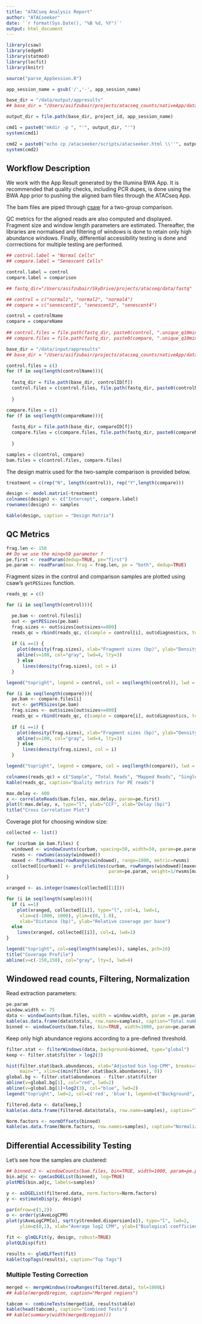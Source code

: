 ```yaml
---
title: "ATACseq Analysis Report"
author: "ATACseeker"
date: '`r format(Sys.Date(), "%B %d, %Y")`'
output: html_document
---
```



```r
library(csaw) 
library(edgeR)
library(statmod)
library(locfit)
library(knitr)
```


```r
source("parse_AppSession.R")

app_session_name = gsub('/','-', app_session_name)

base_dir = "/data/output/appresults"
## base_dir = "/Users/asifzubair/projects/atacseq_counts/nativeApp/data/output/appresults"

output_dir = file.path(base_dir, project_id, app_session_name)

cmd1 = paste0("mkdir -p ", "'", output_dir, "'")
system(cmd1)

cmd2 = paste0("echo cp /atacseeker/scripts/atacseeker.html \\''", output_dir, "'\\' >> /atacseeker/scripts/atacseeker.sh")
system(cmd2)
```


## Workflow Description ##

We work with the App Result generated by the Illumina BWA App. It is recommended that quality checks, including PCR dupes, is done using the BWA App prior to pushing the aligned bam files through the ATACseq App. 

The bam files are piped through [csaw](http://bioconductor.org/packages/release/bioc/html/csaw.html) for a two-group comparison. 

QC metrics for the aligned reads are also computed and displayed. Fragment size and window length parameters are estimated. Thereafter, the libraries are normalised and filtering of windows is done to retain only high abundance windows. Finally, differential accessibility testing is done and corrrections for multiple testing are performed. 


```r

## control.label = "Normal Cells"
## compare.label = "Senescent Cells"

control.label = control
compare.label = comparison

## fastq_dir="/Users/asifzubair/SkyDrive/projects/atacseq/data/fastq"

## control = c("normal1", "normal2", "normal4")
## compare = c("senescent1", "senescent2", "senescent4")

control = controlName
compare = compareName
  
## control.files = file.path(fastq_dir, paste0(control, ".unique_q10minimum_noChrM.hg19.sorted.bam"))
## compare.files = file.path(fastq_dir, paste0(compare, ".unique_q10minimum_noChrM.hg19.sorted.bam"))

base_dir = "/data/input/appresults"
## base_dir = "/Users/asifzubair/projects/atacseq_counts/nativeApp/data/input/appresults"

control.files = c()
for (f in seq(length(controlName))){
  
  fastq_dir = file.path(base_dir, controlID[f])
  control.files = c(control.files, file.path(fastq_dir, paste0(controlName[f], ".bam")))
  
  }

compare.files = c()
for (f in seq(length(compareName))){
  
  fastq_dir = file.path(base_dir, compareID[f])
  compare.files = c(compare.files, file.path(fastq_dir, paste0(compareName[f], ".bam")))
  
  }

samples = c(control, compare)
bam.files = c(control.files, compare.files)
```

The design matrix used for the two-sample comparison is provided below.

```r
treatment = c(rep("N", length(control)), rep("Y",length(compare)))

design <- model.matrix(~treatment) 
colnames(design) <- c("Intercept", compare.label)
rownames(design) <- samples

kable(design, caption = "Design Matrix")
```

## QC Metrics ##

```r
frag.len <- 150
## Do we use the minq=50 parameter ?
pe.first <- readParam(dedup=TRUE, pe="first")
pe.param <- readParam(max.frag = frag.len, pe = "both", dedup=TRUE)
```

Fragment sizes in the control and comparison samples are plotted using csaw's `getPESizes` function. 

```r
reads_qc = c()

for (i in seq(length(control))){

  pe.bam <- control.files[i]
  out <- getPESizes(pe.bam)
  frag.sizes <- out$sizes[out$sizes<=800]
  reads_qc = rbind(reads_qc, c(sample = control[i], out$diagnostics, too.large=sum(out$sizes > 400)))
  
  if (i ==1) {
    plot(density(frag.sizes), xlab="Fragment sizes (bp)", ylab="Density", main=control.label, ylim = c(0,0.015), col = i)
    abline(v=100, col="gray", lwd=4, lty=3)
    } else 
      lines(density(frag.sizes), col = i)
  }

legend("topright", legend = control, col = seq(length(control)), lwd = 1, bty = "n")

for (i in seq(length(compare))){
  pe.bam <- compare.files[i]
  out <- getPESizes(pe.bam)
  frag.sizes <- out$sizes[out$sizes<=800]
  reads_qc = rbind(reads_qc, c(sample = compare[i], out$diagnostics, too.large=sum(out$sizes > 400)))
  
  if (i ==1) {
    plot(density(frag.sizes), xlab="Fragment sizes (bp)", ylab="Density", main=compare.label, ylim = c(0,0.015), col = i)
    abline(v=100, col="gray", lwd=4, lty=3)
    } else
      lines(density(frag.sizes), col = i)
  }

legend("topright", legend = compare, col = seq(length(compare)), lwd = 1, bty = "n")

colnames(reads_qc) = c("Sample", "Total Reads", "Mapped Reads", "Single Read", "Mate Unmapped", "Unoriented", "Inter Chromosomal", "Frag. Size > 400 bp")
kable(reads_qc, caption="Quality metrics for PE reads")
```


<!-- TODO: Add description for cross correlation plot -->


```r
max.delay <- 400
x <- correlateReads(bam.files, max.delay, param=pe.first)
plot(0:max.delay, x, type="l", ylab="CCF", xlab="Delay (bp)")
title("Cross Correlation Plot")
```


Coverage plot for choosing window size:


```r
collected <- list()

for (curbam in bam.files) {
  windowed <- windowCounts(curbam, spacing=50, width=50, param=pe.param, filter=20)
  rwsms <- rowSums(assay(windowed))
  maxed <- findMaxima(rowRanges(windowed), range=1000, metric=rwsms)
  collected[[curbam]] <- profileSites(curbam, rowRanges(windowed)[maxed],
                                      param=pe.param, weight=1/rwsms[maxed])
}

xranged <- as.integer(names(collected[[1]]))

for (i in seq(length(samples))){
  if (i ==1)
    plot(xranged, collected[[i]], type="l", col=i, lwd=1,
     xlim=c(-1000, 1000), ylim=c(0, 1.0), 
     xlab="Distance (bp)", ylab="Relative coverage per base")
  else
    lines(xranged, collected[[i]], col=i, lwd=1)
}

legend("topright", col=seq(length(samples)), samples, pch=16)
title("Coverage Profile")
abline(v=c(-150,150), col="gray", lty=3, lwd=4)
```


## Windowed read counts, Filtering, Normalization ##

Read extraction parameters:

```r
pe.param
window.width <- 75
data <- windowCounts(bam.files, width = window.width, param = pe.param)
kable(as.data.frame(data$totals, row.name=samples), caption="Total number of reads in each library")
binned <- windowCounts(bam.files, bin=TRUE, width=1000, param=pe.param)
```

Keep only high abundance regions according to a pre-defined threshold.

```r
filter.stat <- filterWindows(data, background=binned, type="global")
keep <- filter.stat$filter > log2(3)

hist(filter.stat$back.abundances, xlab="Adjusted bin log-CPM", breaks=100, 
     main="", xlim=c(min(filter.stat$back.abundances), 0))
global.bg <- filter.stat$abundances - filter.stat$filter
abline(v=global.bg[1], col="red", lwd=2)
abline(v=global.bg[1]+log2(3), col="blue", lwd=2)
legend("topright", lwd=2, col=c('red', 'blue'), legend=c("Background", "Threshold"))

filtered.data <- data[keep,]
kable(as.data.frame(filtered.data$totals, row.name=samples), caption="Total number of reads post filtering.")
```


```r
Norm.factors <- normOffsets(binned)
kable(as.data.frame(Norm.factors, row.names=samples), caption="Normalizing factors")
```

## Differential Accessibility Testing ##

Let's see how the samples are clustered:

```r
## binned.2 <- windowCounts(bam.files, bin=TRUE, width=1000, param=pe.param)
bin.adjc <- cpm(asDGEList(binned), log=TRUE)
plotMDS(bin.adjc, labels=samples)
```


```r
y <- asDGEList(filtered.data, norm.factors=Norm.factors)
y <- estimateDisp(y, design)

par(mfrow=c(1,2))
o <- order(y$AveLogCPM)
plot(y$AveLogCPM[o], sqrt(y$trended.dispersion[o]), type="l", lwd=2,
     ylim=c(0,1), xlab="Average log2 CPM", ylab=("Biological coefficient of variation"))

fit <- glmQLFit(y, design, robust=TRUE)
plotQLDisp(fit)

results <- glmQLFTest(fit)
kable(topTags(results), caption="Top Tags")
```

### Multiple Testing Correction ###

```r
merged <- mergeWindows(rowRanges(filtered.data), tol=1000L)
## kable(merged$region, caption="Merged regions")
```


```r
tabcom <- combineTests(merged$id, results$table)
kable(head(tabcom), caption="Combined Tests")
## kable(summary(width(merged$region)))
```

